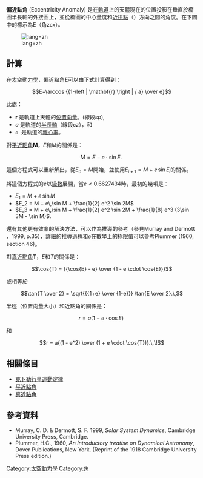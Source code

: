 '''偏近點角''' (Eccentricity Anomaly) 是在[[軌道|軌道]]上的天體現在的位置投影在垂直於橢圓半長軸的外接圓上，並從橢圓的中心量度和[[拱點|近拱點]]（{{lang|en|periapsis}}）方向之間的角度。在下圖中的標示為E（角zcx）。

[[File:Diagram_Anomalies_Kepler_orbit.svg|lang=zh]]

== 計算 ==
在[[太空動力學|太空動力學]]，偏近點角'''E'''可以由下式計算得到：

:<math>E=\arccos {{1-\left | \mathbf{r} \right | / a} \over e} </math>

此處：
*<math>\mathbf{r}\,\!</math>是軌道上天體的[[軌道位置向量|位置向量]]。(線段''sp''),
*<math>a\,\!</math>是軌道的[[半長軸|半長軸]]（線段''cz''），和
*<math>e\,\!</math> 是軌道的[[軌道離心率|離心率]]。

對[[平近點角|平近點角]]'''M'''，''E''和''M''的關係是：

:<math>M = E - e \cdot \sin{E}.\,\!</math>

這個方程式可以重新解出，從<math>E_0 = M</math>開始，並使用<math>E_{i+1} = M + e\,\sin E_i</math>的關係。

將這個方程式的<math>e</math>以[[級數|級數]]展開，當<math>e < 0.6627434 </math>時，最初的幾項是：
*<math>E_1 = M + e\,\sin M</math>
*<math>E_2 = M + e\,\sin M + \frac{1}{2} e^2 \sin 2M </math>
*<math>E_3 = M + e\,\sin M + \frac{1}{2} e^2 \sin 2M
              + \frac{1}{8} e^3 (3\sin 3M - \sin M)</math>.
還有其他更有效率的解決方法，可以作為推導的參考（參見Murray and Dermott ，1999, p.35），詳細的推導過程和<math>e</math>在數學上的極限值可以參考Plummer (1960, section 46)。

對[[真近點角|真近點角]]'''T'''，''E''和''T''的關係是：

:<math>\cos{T} = {{\cos{E} - e} \over {1 - e \cdot \cos{E}}}</math>

或相等於

:<math>\tan{T \over 2} = \sqrt{{{1+e} \over {1-e}}} \tan{E \over 2}.\,</math>

半徑（位置向量大小）和近點角的關係是：

:<math>r = a \left ( 1 - e \cdot \cos{E} \right )\,\!</math>

和

:<math>r = a{(1 - e^2) \over (1 + e \cdot \cos{T})}.\,\!</math>

== 相關條目 ==
*[[克卜勒行星運動定律|克卜勒行星運動定律]]
*[[平近點角|平近點角]]
*[[真近點角|真近點角]]

== 參考資料 ==
*Murray, C. D. & Dermott, S. F. 1999, ''Solar System Dynamics'', Cambridge University Press, Cambridge.
*Plummer, H.C., 1960, ''An Introductory treatise on Dynamical Astronomy'', Dover Publications, New York. (Reprint of the 1918 Cambridge University Press edition.)

[[Category:太空動力學|Category:太空動力學]]
[[Category:角|Category:角]]

{{軌道}}